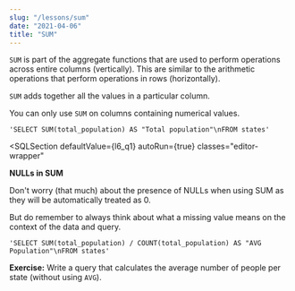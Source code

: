 ```yaml
---
slug: "/lessons/sum"
date: "2021-04-06"
title: "SUM"
---
```



`SUM` is part of the aggregate functions that are used to perform operations across entire columns (vertically).
This are similar to the arithmetic operations that perform operations in rows (horizontally).

`SUM` adds together all the values in a particular column.

You can only use `SUM` on columns containing numerical values.

    'SELECT SUM(total_population) AS "Total population"\nFROM states'

<SQLSection
    defaultValue={l6_q1}
    autoRun={true}
    classes="editor-wrapper"
></SQLSection>

<div class="container-text flash flash-warn">
    <p>
        <b>NULLs in SUM</b>
    </p>
    <p>
        Don't worry (that much) about the presence of NULLs when using SUM as
        they will be automatically treated as 0.
    </p>
    <p>
        But do remember to always think about what a missing value means on the
        context of the data and query.
    </p>
</div>

    'SELECT SUM(total_population) / COUNT(total_population) AS "AVG Population"\nFROM states'

<ExerciseNote>
    <p>
        <b>Exercise:</b> Write a query that calculates the average number of
        people per state (without using <code>AVG</code>).
    </p>
    <SQLSection solution={l6_q2}></SQLSection>
</ExerciseNote>
